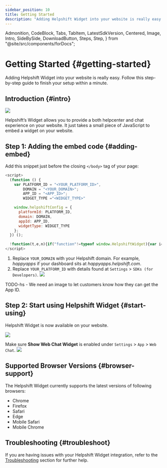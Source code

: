 ```yaml
---
sidebar_position: 10
title: Getting Started
description: "Adding Helpshift Widget into your website is really easy. Follow this step-by-step guide to finish your setup within a minute."
---
```


  Admonition,
  CodeBlock,
  Tabs,
  TabItem,
  LatestSdkVersion,
  Centered,
  Image,
  Intro,
  SideBySide,
  DownloadButton,
  Steps,
  Step,
} from "@site/src/components/forDocs";

# Getting Started {#getting-started}

<Intro>

Adding Helpshift Widget into your website is really easy. Follow this step-by-step guide to finish your setup within a minute.

</Intro>

## Introduction {#intro}

<Image src="/static/books/hs-widget/hs-widget.gif" width="major" centered />

Helpshift’s Widget allows you to provide a both helpcenter and chat experience on your website. It just takes a small piece of JavaScript to embed a widget on your website.

## **Step 1:** Adding the embed code {#adding-embed}

Add this snippet just before the closing `</body>` tag of your page:

```javascript
<script>
  (function () {
    var PLATFORM_ID = "<YOUR_PLATFORM_ID>",
        DOMAIN = "<YOUR_DOMAIN>";
        APP_ID = "<APP_ID>";
        WIDGET_TYPE ="<WIDGET_TYPE>"

    window.helpshiftConfig = {
      platformId: PLATFORM_ID,
      domain: DOMAIN,
      appId: APP_ID,
      widgetType: WIDGET_TYPE
    };
  }) ();

  !function(t,e,n){if("function"!=typeof window.HelpshiftWidget){var i=function(){i.q.push(arguments)};i.q=[],window.HelpshiftWidget=i;var a,o=t.getElementsByTagName("script")[0];if(!t.getElementById(e)){(a=t.createElement("script")).async=!0,a.id=e,a.src="https://hs-widget.helpshift.com/init.js";var f=function(){window.HelpshiftWidget("init")};window.attachEvent?(a.attachEvent("onload",f),"function"==typeof n&&a.attachEvent("onerror",n)):(a.addEventListener("load",f,!1),"function"==typeof n&&a.addEventListener("error",n)),o.parentNode.insertBefore(a,o)}}else window.HelpshiftWidget("update")}(document,"hs-widget");
</script>
```

1. Replace `YOUR_DOMAIN` with your Helpshift domain.
   For example, _happyapps_ if your dashboard sits at _happyapps.helpshift.com_.
2. Replace `YOUR_PLATFORM_ID` with details found at `Settings` > `SDKs (for Developers)`.
   <Image src="/static/books/web-chat/wc-embed-sdk.png" width="full" />

TODO-hs - We need an image to let customers know how they can get the App ID.

## **Step 2:** Start using Helpshift Widget {#start-using}

Helpshift Widget is now available on your website.

<Image src="/static/books/hs-widget/hs-widget-embed-success.jpeg" width="full" />

<Admonition type="info" title="Note">

Make sure **Show Web Chat Widget** is enabled under `Settings` > `App` > `Web Chat`. <Image src="/static/books/web-chat/wc-enable-show.png"  width="full" />

</Admonition>

## Supported Browser Versions {#browser-support}

The Helpshift Widget currently supports the latest versions of following browsers:

- Chrome
- Firefox
- Safari
- Edge
- Mobile Safari
- Mobile Chrome

## Troubleshooting {#troubleshoot}

If you are having issues with your Helpshift Widget integration, refer to the [Troubleshooting](/helpshift-widget/troubleshooting) section for further help.
